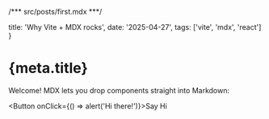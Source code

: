 /*** src/posts/first.mdx ***/

  title: 'Why Vite + MDX rocks',
  date: '2025-04-27',
  tags: ['vite', 'mdx', 'react']
}

# {meta.title}

Welcome! MDX lets you drop components straight into Markdown:

<Button onClick={() => alert('Hi there!')}>Say Hi</Button>